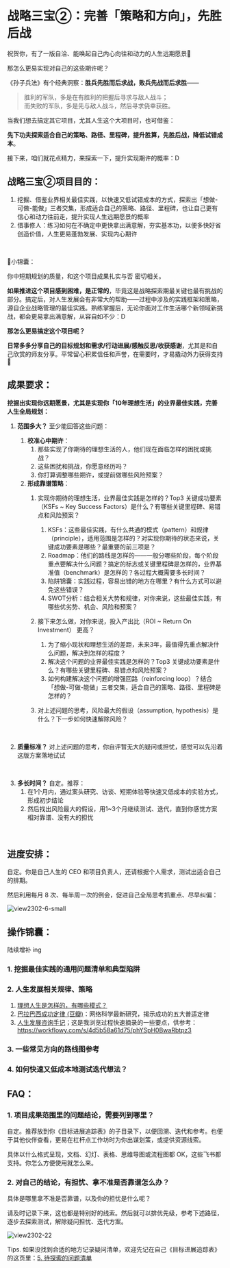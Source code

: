 # 战略三宝②：完善「策略和方向」，先胜后战

祝贺你，有了一版自洽、能唤起自己内心向往和动力的人生远期愿景🎉

那怎么更易实现对自己的这些期许呢？

 

《孙子兵法》有个经典洞察：**胜兵先胜而后求战，败兵先战而后求胜**——

> 胜利的军队，多是在有胜利的把握后寻求与敌人战斗；<br />
> 而失败的军队，多是先与敌人战斗，然后寻求侥幸获胜。

当我们想去搞定其它项目，尤其人生这个大项目时，也可借鉴：

**先下功夫探索适合自己的策略、路径、里程碑，提升胜算，先胜后战，降低试错成本**。



接下来，咱们就花点精力，来探索一下，提升实现期许的概率：D




## 战略三宝②项目目的：

1. 挖掘、借鉴业界相关最佳实践，以快速又低试错成本的方式，探索出「想做-可做-能做」三者交集，形成适合自己的策略、路径、里程碑，也让自己更有信心和动力往前走，提升实现人生远期愿景的概率
2. 借事修人：练习如何在不确定中更快拿出满意解，夯实基本功，以便多快好省创造价值，人生更易蓬勃发展、实现内心期许
<br />

🎁小锦囊：

你中短期规划的质量，和这个项目成果扎实与否 密切相关。

**如果推进这个项目感到困难，是正常的**，毕竟这是战略探索期最关键也最有挑战的部分。搞定后，对人生发展会有非常大的帮助——过程中涉及的实践框架和策略，源自企业战略管理的最佳实践。熟练掌握后，无论你面对工作生活哪个新领域新挑战，都会更易拿出满意解，从容自如不少：D

**那怎么更易搞定这个项目呢？**

**日常多多分享自己的目标规划和需求/行动进展/感触反思/收获感谢**，尤其是和自己欣赏的师友分享。平常留心积累信任和声誉，在需要时，才易撬动外力获得支持🤗






## 成果要求：



**挖掘出实现你远期愿景，尤其是实现你「10年理想生活」的业界最佳实践，完善人生全局规划：**
1. **范围多大？** 至少能回答这些问题：
   1. **校准心中期许**：
      1. 那些实现了你期待的理想生活的人，他们现在面临怎样的困扰或挑战？
      2. 这些困扰和挑战，你愿意经历吗？
      3. 你打算调整哪些期许，或提前做哪些风险预案？
   2. **形成靠谱策略**：
      1. 实现你期待的理想生活，业界最佳实践是怎样的？Top3 关键成功要素（KSFs ~ Key Success Factors）是什么？有哪些关键里程碑、易错点和风险预案？
         1. KSFs：这些最佳实践，有什么共通的模式（pattern）和规律（principle），适用范围是怎样的？对实现你期待的状态来说，关键成功要素是哪些？最重要的前三项是？
         2. Roadmap：他们的路线是怎样的——一般分哪些阶段，每个阶段重点要解决什么问题？搞定的标志或关键里程碑是怎样的，业界基准值（benchmark）是怎样的？各过程大概需要多长时间？
         3. 陷阱锦囊：实践过程，容易出错的地方在哪里？有什么方式可以避免这些错误？
         4. SWOT分析：结合相关大势和规律，对你来说，这些最佳实践，有哪些优劣势、机会、风险和预案？
      
      2. 接下来怎么做，对你来说，投入产出比（ROI ~ Return On Investment） 更高？
         1. 为了缩小现状和理想生活的差距，未来3年，最值得先重点解决什么问题，解决到怎样的程度？
         2. 解决这个问题的业界最佳实践是怎样的？Top3 关键成功要素是什么？有哪些关键里程碑、易错点和风险预案？
         3. 如何构建解决这个问题的增强回路（reinforcing loop）？结合「想做-可做-能做」三者交集，适合自己的策略、路径、里程碑是怎样的？
      3. 对上述问题的思考，风险最大的假设（assumption, hypothesis）是什么？下一步如何快速解除风险？
      <br />

2. **质量标准？** 对上述问题的思考，你自评暂无大的疑问或担忧，感觉可以先沿着这版方案落地试试
<br />

3. **多长时间？** 自定。推荐：
   1. 在1个月内，通过案头研究、访谈、短期体验等快速又低成本的实验方式，形成初步结论
   2. 然后找出风险最大的假设，用1~3个月继续测试、迭代，直到你感觉方案相对靠谱、没有大的担忧

<br />

## 进度安排：

自定。你是自己人生的 CEO 和项目负责人，还请根据个人需求，测试出适合自己的排期。

然后利用每月 8 次、每半周一次的例会，促进自己全局思考抓重点、尽早纠偏：

![view2302-6-small](https://cdn.sunnyhuang.net/share/pattern-monthly-2303.png/webp?x-oss-process=image/watermark,t_3,fill_1,padx_200,pady_200,text_6Zeq6Zeq5Lq655Sf,rotate_330 ':size=550')



## 操作锦囊：

陆续增补 ing 

### 1. 挖掘最佳实践的通用问题清单和典型陷阱
### 2. 人生发展相关规律、策略
   1. [理想人生是怎样的，有哪些模式？ ](/guides/model-idealife)
   2. [巴拉巴西成功定律 (豆瓣)](https://book.douban.com/subject/34901765/)：网络科学最新研究，揭示成功的五大普适定律
   3. [人生发展咨询手记](https://mp.weixin.qq.com/mp/appmsgalbum?__biz=MzA3MzM0MjUyMQ==&action=getalbum&album_id=2779446765539409925&scene=173&from_msgid=2652153334&from_itemidx=1&count=3&nolastread=1#wechat_redirect)；这是我浏览过程快速摘录的一些要点，供参考：https://workflowy.com/s/4d5b58a61d75/phYSpH0BwaRbtpz3
### 3. 一些常见方向的路线图参考
### 4. 如何快速又低成本地测试迭代想法？

## FAQ：

### 1. 项目成果范围里的问题结论，需要列到哪里？

自定。推荐放到你《目标进展追踪表》的子目录下，以便回溯、迭代和参考。也便于其他伙伴查看，更易在杠杆点工作坊时为你出谋划策，或提供资源线索。

具体以什么格式呈现，文档、幻灯、表格、思维导图或流程图都 OK，这些飞书都支持。你怎么方便使用就怎么来。

### 2. 对自己的结论，有担忧、拿不准是否靠谱怎么办？

具体是哪里拿不准是否靠谱，以及你的担忧是什么呢？

请及时记录下来，这也都是特别好的线索。然后就可以排优先级，参考下述路径，逐步去探索测试，解除疑问担忧、迭代方案。

 ![view2302-22](https://cdn.sunnyhuang.net/share/view2302-22.png ':size=650')

Tips. 如果没找到合适的地方记录疑问清单，欢迎先记在自己《目标进展追踪表》的这页里：[5. 待探索的问题清单](https://sunnylife.feishu.cn/wiki/wikcnXVeUoG1WkOUYcJ33kyIXxc?sheet=atO6nt)